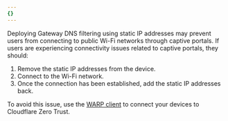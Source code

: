 ```yaml
---
{}
---
```


Deploying Gateway DNS filtering using static IP addresses may prevent users from connecting to public Wi-Fi networks through captive portals. If users are experiencing connectivity issues related to captive portals, they should:

1. Remove the static IP addresses from the device.
2. Connect to the Wi-Fi network.
3. Once the connection has been established, add the static IP addresses back.

To avoid this issue, use the [WARP client](/cloudflare-one/connections/connect-devices/warp/) to connect your devices to Cloudflare Zero Trust.
